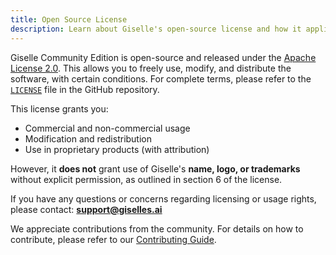 ```yaml
---
title: Open Source License  
description: Learn about Giselle's open-source license and how it applies to your usage  
---
```


Giselle Community Edition is open-source and released under the [Apache License 2.0](https://www.apache.org/licenses/LICENSE-2.0). This allows you to freely use, modify, and distribute the software, with certain conditions. For complete terms, please refer to the [`LICENSE`](https://github.com/giselles-ai/giselle/blob/main/LICENSE) file in the GitHub repository.

This license grants you:
- Commercial and non-commercial usage
- Modification and redistribution
- Use in proprietary products (with attribution)

However, it **does not** grant use of Giselle's **name, logo, or trademarks** without explicit permission, as outlined in section 6 of the license.

If you have any questions or concerns regarding licensing or usage rights, please contact: **support@giselles.ai**

We appreciate contributions from the community. For details on how to contribute, please refer to our [Contributing Guide](https://github.com/giselles-ai/giselle/blob/main/CONTRIBUTING.md).

